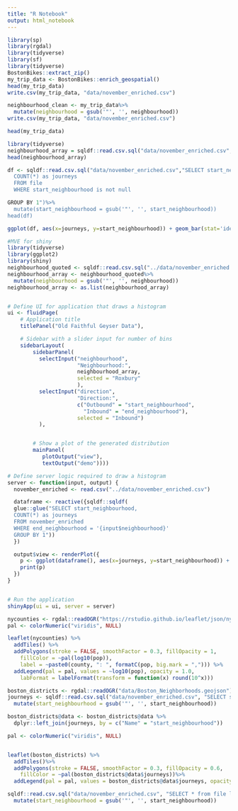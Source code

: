 ```yaml
---
title: "R Notebook"
output: html_notebook
---
```



```r
library(sp)
library(rgdal)
library(tidyverse)
library(sf)
library(tidyverse)
BostonBikes::extract_zip()
my_trip_data <- BostonBikes::enrich_geospatial()
head(my_trip_data)
write.csv(my_trip_data, "data/november_enriched.csv")
```

```r
neighbourhood_clean <- my_trip_data%>%
  mutate(neighbourhood = gsub('"', '', neighbourhood))
write.csv(my_trip_data, "data/november_enriched.csv")
```

```r
head(my_trip_data)

```

```r
library(tidyverse)
neighbourhood_array = sqldf::read.csv.sql("data/november_enriched.csv", "SELECT DISTINCT start_neighbourhood as neighbourhood FROM file")
head(neighbourhood_array)
```


```r
df <- sqldf::read.csv.sql("data/november_enriched.csv","SELECT start_neighbourhood,
  COUNT(*) as journeys
  FROM file
  WHERE start_neighbourhood is not null
```


```r
GROUP BY 1")%>%
  mutate(start_neighbourhood = gsub('"', '', start_neighbourhood))
head(df)
```

```r
ggplot(df, aes(x=journeys, y=start_neighbourhood)) + geom_bar(stat='identity')
```
```r
#MVE for shiny
library(tidyverse)
library(ggplot2)
library(shiny)
neighbourhood_quoted <- sqldf::read.csv.sql("../data/november_enriched.csv", "SELECT DISTINCT start_neighbourhood as neighbourhood FROM file")
neighbourhood_array <- neighbourhood_quoted%>%
  mutate(neighbourhood = gsub('"', '', neighbourhood))
neighbourhood_array <- as.list(neighbourhood_array)


# Define UI for application that draws a histogram
ui <- fluidPage(
    # Application title
    titlePanel("Old Faithful Geyser Data"),

    # Sidebar with a slider input for number of bins
    sidebarLayout(
        sidebarPanel(
          selectInput("neighbourhood",
                      "Neighbourhood:",
                      neighbourhood_array,
                      selected = "Roxbury"
                      ),
          selectInput("direction",
                      "Direction:",
                      c("Outbound" = "start_neighbourhood",
                        "Inbound" = "end_neighbourhood"),
                      selected = "Inbound")
          ),


        # Show a plot of the generated distribution
        mainPanel(
           plotOutput("view"),
           textOutput("demo"))))

# Define server logic required to draw a histogram
server <- function(input, output) {
  november_enriched <- read.csv("../data/november_enriched.csv")

  dataframe <- reactive({sqldf::sqldf(
  glue::glue("SELECT start_neighbourhood,
  COUNT(*) as journeys
  FROM november_enriched
  WHERE end_neighbourhood = '{input$neighbourhood}'
  GROUP BY 1"))
  })

  output$view <- renderPlot({
    p <- ggplot(dataframe(), aes(x=journeys, y=start_neighbourhood)) + geom_bar(stat='identity')
    print(p)
  })
}


# Run the application
shinyApp(ui = ui, server = server)

```

```r
nycounties <- rgdal::readOGR("https://rstudio.github.io/leaflet/json/nycounties.geojson") 
pal <- colorNumeric("viridis", NULL)

leaflet(nycounties) %>%
  addTiles() %>%
  addPolygons(stroke = FALSE, smoothFactor = 0.3, fillOpacity = 1,
    fillColor = ~pal(log10(pop)),
    label = ~paste0(county, ": ", formatC(pop, big.mark = ","))) %>%
  addLegend(pal = pal, values = ~log10(pop), opacity = 1.0,
    labFormat = labelFormat(transform = function(x) round(10^x)))
```

```r
boston_districts <- rgdal::readOGR("data/Boston_Neighborhoods.geojson") 
journeys <- sqldf::read.csv.sql("data/november_enriched.csv", "SELECT start_neighbourhood, COUNT(*) as journeys from file group by 1")%>%
  mutate(start_neighbourhood = gsub('"', '', start_neighbourhood))

boston_districts@data <- boston_districts@data %>%
  dplyr::left_join(journeys, by = c("Name" = "start_neighbourhood"))

pal <- colorNumeric("viridis", NULL)


leaflet(boston_districts) %>%
  addTiles()%>%
  addPolygons(stroke = FALSE, smoothFactor = 0.3, fillOpacity = 0.6,
    fillColor = ~pal(boston_districts@data$journeys))%>%
  addLegend(pal = pal, values = boston_districts@data$journeys, opacity = 1.0)
```


```r
sqldf::read.csv.sql("data/november_enriched.csv", "SELECT * from file limit 10")%>%
  mutate(start_neighbourhood = gsub('"', '', start_neighbourhood))
```

